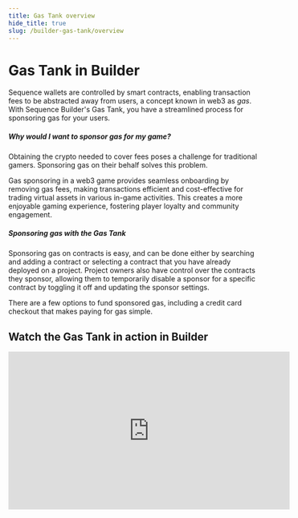 ```yaml
---
title: Gas Tank overview
hide_title: true
slug: /builder-gas-tank/overview
---
```


# Gas Tank in Builder

Sequence wallets are controlled by smart contracts, enabling transaction fees to be abstracted away from users, a concept known in web3 as *gas*. With Sequence Builder's Gas Tank, you have a streamlined process for sponsoring gas for your users.

##### Why would I want to sponsor gas for my game?
Obtaining the crypto needed to cover fees poses a challenge for traditional gamers. Sponsoring gas on their behalf solves this problem.    

Gas sponsoring in a web3 game provides seamless onboarding by removing gas fees, making transactions efficient and cost-effective for trading virtual assets in various in-game activities. This creates a more enjoyable gaming experience, fostering player loyalty and community engagement.

##### Sponsoring gas with the Gas Tank
Sponsoring gas on contracts is easy, and can be done either by searching and adding a contract or selecting a contract that you have already deployed on a project. Project owners also have control over the contracts they sponsor, allowing them to temporarily disable a sponsor for a specific contract by toggling it off and updating the sponsor settings.

There are a few options to fund sponsored gas, including a credit card checkout that makes paying for gas simple. 


## Watch the Gas Tank in action in Builder

<iframe width="560" height="315" src="https://www.youtube.com/embed/tDn4nd9Mi-c?si=xdAUBb1_hGusNAFJ" title="YouTube video player" frameborder="0" allow="accelerometer; autoplay; clipboard-write; encrypted-media; gyroscope; picture-in-picture; web-share" allowfullscreen></iframe>
